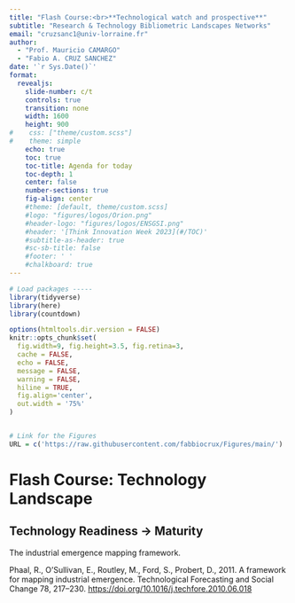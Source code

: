```yaml
---
title: "Flash Course:<br>**Technological watch and prospective**"
subtitle: "Research & Technology Bibliometric Landscapes Networks"  
email: "cruzsanc1@univ-lorraine.fr"
author: 
  - "Prof. Mauricio CAMARGO"
  - "Fabio A. CRUZ SANCHEZ"
date: '`r Sys.Date()`'
format: 
  revealjs:
    slide-number: c/t
    controls: true
    transition: none
    width: 1600
    height: 900
#    css: ["theme/custom.scss"]
#    theme: simple
    echo: true
    toc: true
    toc-title: Agenda for today
    toc-depth: 1
    center: false
    number-sections: true
    fig-align: center
    #theme: [default, theme/custom.scss]
    #logo: "figures/logos/Orion.png"
    #header-logo: "figures/logos/ENSGSI.png"
    #header: '[Think Innovation Week 2023](#/TOC)'
    #subtitle-as-header: true
    #sc-sb-title: false
    #footer: ' '
    #chalkboard: true
---
```


```r
# Load packages -----
library(tidyverse)
library(here)
library(countdown)

options(htmltools.dir.version = FALSE)
knitr::opts_chunk$set(
  fig.width=9, fig.height=3.5, fig.retina=3,
  cache = FALSE,
  echo = FALSE,
  message = FALSE, 
  warning = FALSE,
  hiline = TRUE,
  fig.align='center',
  out.width = '75%' 
)


# Link for the Figures
URL = c('https://raw.githubusercontent.com/fabbiocrux/Figures/main/')

```

# Flash Course: Technology Landscape

## Technology Readiness → Maturity {.nostretch}

The industrial emergence mapping framework.


:::{.footnote}
Phaal, R., O’Sullivan, E., Routley, M., Ford, S., Probert, D., 2011. A framework for mapping industrial emergence. Technological Forecasting and Social Change 78, 217–230. [https://doi.org/10.1016/j.techfore.2010.06.018](https://doi.org/10.1016/j.techfore.2010.06.018)
:::
